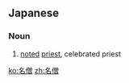 ==Japanese==
{{ja-kanjitab|めい|そう|yomi=on}}

===Noun===
{{ja-noun|めいそう}}
# [[noted]] [[priest]], celebrated priest

[[ko:名僧]]
[[zh:名僧]]
